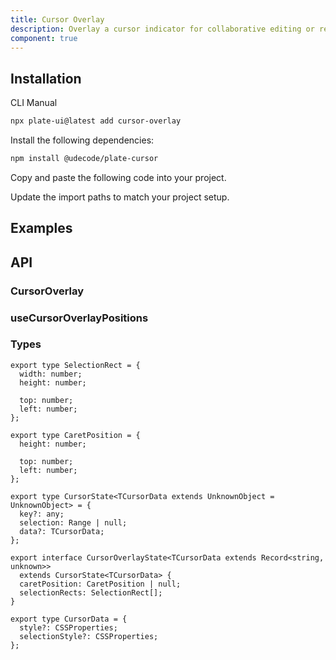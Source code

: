 ```yaml
---
title: Cursor Overlay
description: Overlay a cursor indicator for collaborative editing or real-time interaction.
component: true
---
```


<ComponentPreview name="playground-demo" id="cursoroverlay" />

## Installation

<Tabs defaultValue="cli">

<TabsList>
<TabsTrigger value="cli">CLI</TabsTrigger>
<TabsTrigger value="manual">Manual</TabsTrigger>
</TabsList>
<TabsContent value="cli">

```bash
npx plate-ui@latest add cursor-overlay
```

</TabsContent>

<TabsContent value="manual">

<Steps>

<Step>

Install the following dependencies:

```bash
npm install @udecode/plate-cursor
```

</Step>

<Step>

Copy and paste the following code into your project.

</Step>

<ComponentSource name="cursor-overlay" />

<Step>

Update the import paths to match your project setup.

</Step>

</Steps>

</TabsContent>

</Tabs>

## Examples

<ComponentSource src="../../templates/plate-playground/src/components/plate/editor.tsx" />

## API

### CursorOverlay

### useCursorOverlayPositions

### Types

```tsx
export type SelectionRect = {
  width: number;
  height: number;

  top: number;
  left: number;
};

export type CaretPosition = {
  height: number;

  top: number;
  left: number;
};

export type CursorState<TCursorData extends UnknownObject = UnknownObject> = {
  key?: any;
  selection: Range | null;
  data?: TCursorData;
};

export interface CursorOverlayState<TCursorData extends Record<string, unknown>>
  extends CursorState<TCursorData> {
  caretPosition: CaretPosition | null;
  selectionRects: SelectionRect[];
}

export type CursorData = {
  style?: CSSProperties;
  selectionStyle?: CSSProperties;
};
```
